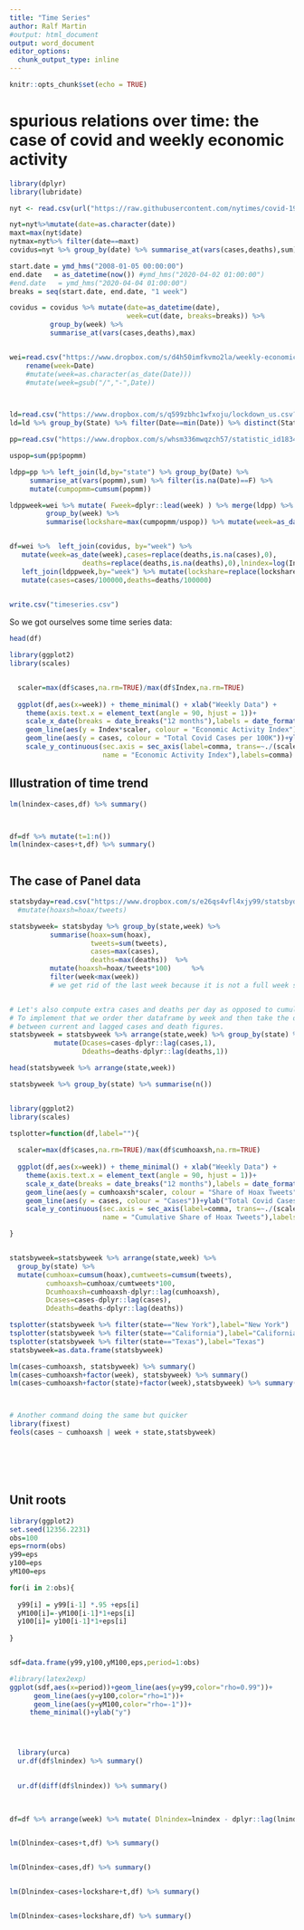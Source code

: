 ```yaml
---
title: "Time Series"
author: Ralf Martin
#output: html_document
output: word_document
editor_options: 
  chunk_output_type: inline
---
```


```r
knitr::opts_chunk$set(echo = TRUE)
```


# spurious relations over time: the case of covid and weekly economic activity

```r
library(dplyr)
library(lubridate)

nyt <- read.csv(url("https://raw.githubusercontent.com/nytimes/covid-19-data/master/us-states.csv"))

nyt=nyt%>%mutate(date=as.character(date))
maxt=max(nyt$date)
nytmax=nyt%>% filter(date==maxt)
covidus=nyt %>% group_by(date) %>% summarise_at(vars(cases,deaths),sum)

start.date = ymd_hms("2008-01-05 00:00:00")
end.date   = as_datetime(now()) #ymd_hms("2020-04-02 01:00:00")
#end.date   = ymd_hms("2020-04-04 01:00:00")
breaks = seq(start.date, end.date, "1 week")

covidus = covidus %>% mutate(date=as_datetime(date),
                             week=cut(date, breaks=breaks)) %>% 
          group_by(week) %>%  
          summarise_at(vars(cases,deaths),max)


wei=read.csv("https://www.dropbox.com/s/d4h50imfkvmo2la/weekly-economic-index_data.csv?dl=1") %>% 
    rename(week=Date)
    #mutate(week=as.character(as_date(Date)))  
    #mutate(week=gsub("/","-",Date))



ld=read.csv("https://www.dropbox.com/s/q599zbhc1wfxoju/lockdown_us.csv?dl=1")
ld=ld %>% group_by(State) %>% filter(Date==min(Date)) %>% distinct(State,Date) %>% rename(state=State)

pp=read.csv("https://www.dropbox.com/s/whsm336mwqzch57/statistic_id183497_population-in-the-states-of-the-us-2019.csv?dl=1")

uspop=sum(pp$popmm)

ldpp=pp %>% left_join(ld,by="state") %>% group_by(Date) %>% 
     summarise_at(vars(popmm),sum) %>% filter(is.na(Date)==F) %>% 
     mutate(cumpopmm=cumsum(popmm))

ldppweek=wei %>% mutate( Fweek=dplyr::lead(week) ) %>% merge(ldpp) %>% filter(Date>week & Date<Fweek) %>% 
         group_by(week) %>% 
         summarise(lockshare=max(cumpopmm/uspop)) %>% mutate(week=as_date(week))


df=wei %>%  left_join(covidus, by="week") %>%  
   mutate(week=as_date(week),cases=replace(deaths,is.na(cases),0),
                  deaths=replace(deaths,is.na(deaths),0),lnindex=log(Index)) %>% 
   left_join(ldppweek,by="week") %>% mutate(lockshare=replace(lockshare,is.na(lockshare),0),lockshare=cummax(lockshare)*100) %>% 
   mutate(cases=cases/100000,deaths=deaths/100000)
   

write.csv("timeseries.csv")


```


So we got ourselves some time series data:

```r


head(df)


```


```r
library(ggplot2)
library(scales)


  scaler=max(df$cases,na.rm=TRUE)/max(df$Index,na.rm=TRUE)
  
  ggplot(df,aes(x=week)) + theme_minimal() + xlab("Weekly Data") +
    theme(axis.text.x = element_text(angle = 90, hjust = 1))+
    scale_x_date(breaks = date_breaks("12 months"),labels = date_format("%Y")) +
    geom_line(aes(y = Index*scaler, colour = "Economic Activity Index"))+
    geom_line(aes(y = cases, colour = "Total Covid Cases per 100K"))+ylab("Covid Cases")+
    scale_y_continuous(sec.axis = sec_axis(label=comma, trans=~./(scaler),
                       name = "Economic Activity Index"),labels=comma)


```








## Illustration of time trend

```r

lm(lnindex~cases,df) %>% summary()



df=df %>% mutate(t=1:n())
lm(lnindex~cases+t,df) %>% summary()



```



## The case of Panel data

```r
statsbyday=read.csv("https://www.dropbox.com/s/e26qs4vfl4xjy99/statsbydlong.cvs?dl=1") %>%  mutate(date=as_date(date),week=round_date( date,  unit = "week"))
  #mutate(hoaxsh=hoax/tweets)

statsbyweek= statsbyday %>% group_by(state,week) %>%    
          summarise(hoax=sum(hoax), 
                    tweets=sum(tweets),
                    cases=max(cases),
                    deaths=max(deaths))  %>%
          mutate(hoaxsh=hoax/tweets*100)     %>% 
          filter(week<max(week)) 
          # we get rid of the last week because it is not a full week so not comparable with the others


# Let's also compute extra cases and deaths per day as opposed to cumulative ones.
# To implement that we order ther dataframe by week and then take the difference
# between current and lagged cases and death figures.
statsbyweek = statsbyweek %>% arrange(state,week) %>% group_by(state) %>% 
           mutate(Dcases=cases-dplyr::lag(cases,1),
                  Ddeaths=deaths-dplyr::lag(deaths,1))

```


```r
head(statsbyweek %>% arrange(state,week))

statsbyweek %>% group_by(state) %>% summarise(n())



```

```r

library(ggplot2)
library(scales)

tsplotter=function(df,label=""){
  
  scaler=max(df$cases,na.rm=TRUE)/max(df$cumhoaxsh,na.rm=TRUE)
  
  ggplot(df,aes(x=week)) + theme_minimal() + xlab("Weekly Data") +
    theme(axis.text.x = element_text(angle = 90, hjust = 1))+
    scale_x_date(breaks = date_breaks("12 months"),labels = date_format("%Y")) +
    geom_line(aes(y = cumhoaxsh*scaler, colour = "Share of Hoax Tweets"))+
    geom_line(aes(y = cases, colour = "Cases"))+ylab("Total Covid Cases")+
    scale_y_continuous(sec.axis = sec_axis(label=comma, trans=~./(scaler),
                       name = "Cumulative Share of Hoax Tweets"),labels=comma)+ggtitle(label)

}



```


```r
statsbyweek=statsbyweek %>% arrange(state,week) %>% 
  group_by(state) %>% 
  mutate(cumhoax=cumsum(hoax),cumtweets=cumsum(tweets),
         cumhoaxsh=cumhoax/cumtweets*100,
         Dcumhoaxsh=cumhoaxsh-dplyr::lag(cumhoaxsh),
         Dcases=cases-dplyr::lag(cases),
         Ddeaths=deaths-dplyr::lag(deaths))


```


```r
tsplotter(statsbyweek %>% filter(state=="New York"),label="New York")
tsplotter(statsbyweek %>% filter(state=="California"),label="California")
tsplotter(statsbyweek %>% filter(state=="Texas"),label="Texas")
statsbyweek=as.data.frame(statsbyweek)

```


```r



lm(cases~cumhoaxsh, statsbyweek) %>% summary()
lm(cases~cumhoaxsh+factor(week), statsbyweek) %>% summary()
lm(cases~cumhoaxsh+factor(state)+factor(week),statsbyweek) %>% summary()



# Another command doing the same but quicker
library(fixest)
feols(cases ~ cumhoaxsh | week + state,statsbyweek)







```




## Unit roots
```r
library(ggplot2)
set.seed(12356.2231)
obs=100
eps=rnorm(obs)
y99=eps
y100=eps
yM100=eps

for(i in 2:obs){
  
  y99[i] = y99[i-1] *.95 +eps[i]
  yM100[i]=-yM100[i-1]*1+eps[i]
  y100[i]= y100[i-1]*1+eps[i]
  
}


sdf=data.frame(y99,y100,yM100,eps,period=1:obs) 

#library(latex2exp)
ggplot(sdf,aes(x=period))+geom_line(aes(y=y99,color="rho=0.99"))+
      geom_line(aes(y=y100,color="rho=1"))+
      geom_line(aes(y=yM100,color="rho=-1"))+
     theme_minimal()+ylab("y")





```





```r
  library(urca)
  ur.df(df$lnindex) %>% summary()
  

```

  
  
```r




  ur.df(diff(df$lnindex)) %>% summary()
  
  
```
  

```r
df=df %>% arrange(week) %>% mutate( Dlnindex=lnindex - dplyr::lag(lnindex) ,Llnindex=dplyr::lag(lnindex) )


lm(Dlnindex~cases+t,df) %>% summary()


lm(Dlnindex~cases,df) %>% summary()


lm(Dlnindex~cases+lockshare+t,df) %>% summary()


lm(Dlnindex~cases+lockshare,df) %>% summary()

  
    
```

